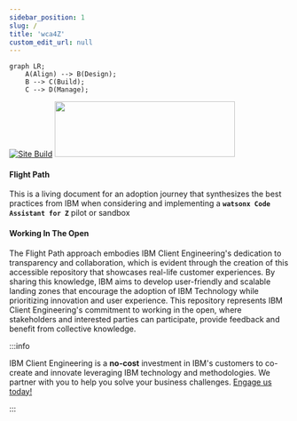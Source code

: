 ```yaml
---
sidebar_position: 1
slug: /
title: 'wca4Z'
custom_edit_url: null
---
```


```mermaid
graph LR;
    A(Align) --> B(Design);
    B --> C(Build);
    C --> D(Manage);
```
[![Site Build](https://github.com/ibm-client-engineering/solution-filenet-aws/actions/workflows/deploy.yml/badge.svg)](https://github.com/ibm-client-engineering/solution-filenet-aws/actions/workflows/deploy.yml)
<img src="https://user-images.githubusercontent.com/95059/166857681-99c92cdc-fa62-4141-b903-969bd6ec1a41.png" width="325" height="100" />

#### Flight Path
This is a living document for an adoption journey that synthesizes the best practices from IBM when considering and implementing a **`watsonx Code Assistant for Z`** pilot or sandbox

#### Working In The Open

The Flight Path approach embodies IBM Client Engineering's dedication to transparency and collaboration, which is evident through the creation of this accessible repository that showcases real-life customer experiences. By sharing this knowledge, IBM aims to develop user-friendly and scalable landing zones that encourage the adoption of IBM Technology while prioritizing innovation and user experience. This repository represents IBM Client Engineering's commitment to working in the open, where stakeholders and interested parties can participate, provide feedback and benefit from collective knowledge.

:::info

IBM Client Engineering is a **no-cost** investment in IBM's customers to co-create and innovate leveraging IBM technology and methodologies. We partner with you to help you solve your business challenges. [Engage us today!](https://www.ibm.com/client-engineering)

:::